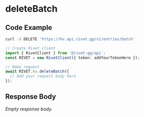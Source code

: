 
# deleteBatch

## Code Example

<CodeGroup title='Request' tag='DELETE' label='https://kv.api.rivet.gg/v1/entries/batch'>

```bash {{ title: 'cURL' }}
curl -X DELETE 'https://kv.api.rivet.gg/v1/entries/batch'
```

```ts
// Create Rivet client
import { RivetClient } from '@rivet-gg/api';
const RIVET = new RivetClient({ token: addYourTokenHere });

// Make request
await RIVET.kv.deleteBatch({
  // Add your request body here
});
```

</CodeGroup>


## Response Body

_Empty response body._

